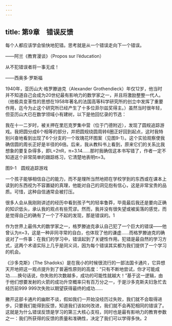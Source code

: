 ```yaml
---
---
---
```

title: 第9章　错误反馈
---




每个人都应该学会愉快地犯错。思考就是从一个错误走向下一个错误。

——阿兰《教育漫谈》（Propos sur l’éducation）

从不犯错误者将一事无成！

——西奥多·罗斯福

1940年，亚历山大·格罗滕迪克（Alexander Grothendieck）年仅12岁，他当时并不知道自己会成为20世纪最有影响力的数学家之一，并且将激励整整一代人。（他极具变革性的思想在1958年著名的法国高等科学研究所的创立中发挥了重要作用，迄今为止这个研究所已经产生了十多位菲尔兹奖得主。）虽然当时很年轻，但亚历山大已在数学领域小有建树，以下是他回忆录的节选：

我在十一二岁时，被关押在里厄克罗集中营（位于门德附近），发现了圆规追踪游戏。我把圆分成6个相等的部分，并把圆规绕圆周转6圈正好回到起点，这时我特别兴奋地看到出现了6个分支的一个玫瑰花环图案（见图9-1）。这个实验观察使我确信圆的周长正好是半径的6倍。后来，我从教科书上看到，原来它们的关系比我想象的要复杂得多，即L=2πR，π=3.14……那时我确信这本书写错了，作者一定不知道这个非常简单的跟踪练习，它清楚地表明π=3。

图9-1　圆规追踪游戏



一个孩子能够相信自己的能力，而不是理所当然地把在学校学到的东西或在课本上读到的东西视为不容置疑的真理，他能对自己的洞见抱有信心，这是非常宝贵的品质。可惜，这种自信通常会被打压。

很多人会从我刚刚讲述的经历中看到孩子气的轻率鲁莽，毕竟最后我还是要向正确的知识低头，承认我的观点有些荒谬。然而，我并没有很失望或被奚落的感觉，而是觉得自己的确有了一个了不起的发现，那是错误的。1

作为世界上最伟大的数学家之一，格罗滕迪克承认自己犯了一个巨大的错误——他曾认为π=3，这是一种非同寻常的自白，也体现了他的谦虚……而格罗滕迪克的确说对了一件事：在我们的学习中，错误起到了关键性作用。犯错是最自然的学习方式，这两个术语实际上几乎是同义词，因为每个错误其实都为我们提供了一个学习的机会。

《沙多克斯》（The Shadoks）是在我小的时候很流行的一部法国卡通片，它异想天开地把这一观点提升到了普遍性原则的高度：“只有不断地尝试，你才可能成功……换句话说，你失败的次数越多，成功的可能性就越大！”基于这一逻辑，由于他们想要发射的火箭的成功升空概率只有百万分之一，于是沙多克斯夫妇急忙去经历前999 999次失败以期望获得最终的成功……

撇开这部卡通片的幽默不谈，假如我们一开始没经历过失败，我们就不会取得进步。只要我们能得到反馈，知道我们该如何改进，我们就不会再犯相同的错误了。这就是为什么错误反馈是学习的第三大核心支柱，同时也是最有影响力的教育参数之一：我们所获得的反馈的质量和准确性，决定了我们可以学得多快。2